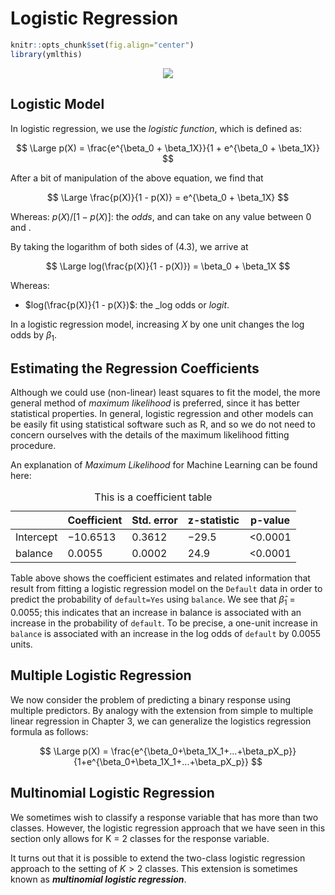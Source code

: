 # Logistic Regression

```r
knitr::opts_chunk$set(fig.align="center")
library(ymlthis)
```

<center>![](img/illos/03-lr.png)</center>


## Logistic Model

In logistic regression, we use the _logistic function_, which is defined as:

:::formula
$$
\Large p(X) = \frac{e^{\beta_0 + \beta_1X}}{1 + e^{\beta_0 + \beta_1X}}
$$
:::

After a bit of manipulation of the above equation, we find that

:::formula
$$
\Large \frac{p(X)}{1 - p(X)} = e^{\beta_0 + \beta_1X}
$$
:::

Whereas:
$p(X)/[1−p(X)]$: the _odds_, and can take on any value between 0 and \infty.

By taking the logarithm of both sides of (4.3), we arrive at

:::formula
$$
\Large log(\frac{p(X)}{1 - p(X)}) = \beta_0 + \beta_1X
$$
:::

Whereas:\

* $log(\frac{p(X)}{1 - p(X})$: the _log odds or _logit_.

In a logistic regression model, increasing $X$ by one unit changes the log odds by $\beta_1$.

## Estimating the Regression Coefficients

Although we could use (non-linear) least squares to fit the model, the more general method of _maximum likelihood_ is preferred, since it has better statistical properties. In general, logistic regression and other models can be easily fit using statistical software such as R, and so we do not need to concern ourselves with the details of the maximum
likelihood fitting procedure.

An explanation of _Maximum Likelihood_ for Machine Learning can be found here:


|           | Coefficient | Std. error | z-statistic | p-value |
|-----------|-------------|------------|-------------|---------|
| Intercept | −10.6513    | 0.3612     | −29.5       | <0.0001 |
| balance   | 0.0055      | 0.0002     | 24.9        | <0.0001 |

Table: This is a coefficient table

Table above shows the coefficient estimates and related information that result from fitting a logistic regression model on the `Default` data in order to predict the probability of `default=Yes` using `balance`. We see that $\hat\beta_1$ = 0.0055; this indicates that an increase in balance is associated with an increase in the probability of `default`. To be precise, a one-unit increase in `balance` is associated with an increase in the log odds of `default` by 0.0055 units.

## Multiple Logistic Regression

We now consider the problem of predicting a binary response using multiple predictors. By analogy with the extension from simple to multiple linear
regression in Chapter 3, we can generalize the logistics regression formula as follows:

:::formula
$$
\Large p(X) = \frac{e^{\beta_0+\beta_1X_1+...+\beta_pX_p}}{1+e^{\beta_0+\beta_1X_1+...+\beta_pX_p}}
$$
:::

## Multinomial Logistic Regression

We sometimes wish to classify a response variable that has more than two classes. However, the logistic regression approach that we have seen in this section only allows for K = 2 classes for the response variable.

It turns out that it is possible to extend the two-class logistic regression approach to the setting of $K > 2$ classes. This extension is sometimes known as _**multinomial logistic regression**_.
